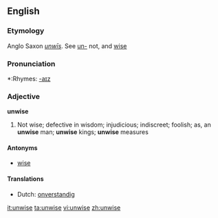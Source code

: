 ==English==

===Etymology===
Anglo Saxon ''[[unwis|unw&#299;s]]''. See [[un-]] not, and [[wise]]

===Pronunciation===
*:Rhymes: [[Rhymes:English:-aɪz|-aɪz]]

===Adjective===
'''unwise'''
#Not wise; defective in wisdom; injudicious; indiscreet; foolish; as, an '''unwise''' man; '''unwise''' kings; '''unwise''' measures

====Antonyms====
*[[wise]]

====Translations====
*Dutch: [[onverstandig]]

[[it:unwise]]
[[ta:unwise]]
[[vi:unwise]]
[[zh:unwise]]